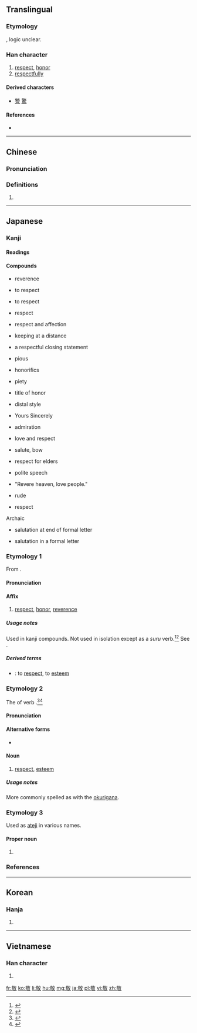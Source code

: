 ==Translingual==

===Etymology===
{{Han compound|茍|攵|ls=ic}}, logic unclear.

===Han character===
{{Han char|rn=66|rad=攴|as=09|sn=13|four=4864<sub>0</sub>|canj=廿口人大 (TROK)|ids=⿰[[苟]][[攵]]}}

# [[respect]], [[honor]]
# [[respectfully]]

====Derived characters====
* [[警]] [[驚]]

====References====
* {{Han ref|kx=0473.350|dkj=13285|dj=0826.170|hdz=21466.020|uh=656C|ud=25964|bh=B771|bd=46961}}

----

==Chinese==
{{zh-forms}}

===Pronunciation===
{{zh-pron
|m=jìng
|c=ging3
|mc=y
|oc=y
|ma=
|cat=n,adv
}}

===Definitions===
# {{rfdef|lang=zh}}

----

==Japanese==

===Kanji===
{{ja-kanji|grade=6|rs=攴09}}

====Readings====
{{ja-readings
|kanon=[[けい]] (kei)
|goon=[[きょう]] (kyō)
|kun=[[うやまう|うやま.う]] ({{ja-l|敬う}}, uyama.u)
|nanori=[[け]] (ke), [[たか]] (taka), [[たかし]] (takashi), [[たけ]] (take), [[とし]] (toshi), [[のり]] (nori), [[ひろ]] (noro), [[ゆき]] (yuki), [[よし]] (yoshi)
}}

====Compounds====
{{der-top|Compounds of 敬}}
* {{m|ja|敬い|tr=uyamai}} reverence
* {{m|ja|敬う|tr=uyamau}} to respect
* {{m|ja|敬す|tr=keisu}} to respect
* {{m|ja|敬意|tr=keii}} respect
* {{m|ja|敬愛|tr=keiai}} respect and affection
* {{m|ja|敬遠|tr=keien}} keeping at a distance
* {{m|ja|敬具|tr=keigu}} a respectful closing statement
* {{m|ja|敬虔|tr=keiken}} pious
* {{m|ja|敬語|tr=keigo}} honorifics
* {{m|ja|敬神|tr=keishin}} piety
* {{m|ja|敬称|tr=keishō}} title of honor
* {{m|ja|敬体|tr=keitai}} distal style
{{der-mid}}
* {{m|ja|敬白|tr=keihaku}} Yours Sincerely
* {{m|ja|敬服|tr=keifuku}} admiration
* {{m|ja|敬慕|tr=keibo}} love and respect
* {{m|ja|敬礼|tr=keirei}} salute, bow
* {{m|ja|敬老|tr=keirō}} respect for elders
* {{m|ja|敬譲語|tr=keijōgo}} polite speech
* {{m|ja|敬天愛人|tr=keiten aijin}} "Revere heaven, love people."
* {{m|ja|失敬|tr=shikkei}} rude
* {{m|ja|尊敬|tr=sonkei}} respect
Archaic
* {{m|ja|敬啓|tr=keikei}} salutation at end of formal letter
* {{m|ja|敬呈|tr=keitei}} salutation in a formal letter
{{der-bottom}}

===Etymology 1===
{{ja-kanjitab|yomi=o|けい}}
From {{etyl|ltc|ja|sort=けい}} {{m|zh|敬|tr=kjæng<sup>H</sup>||respectful}}.

====Pronunciation====
{{ja-pron|yomi=kanon|けい}}

====Affix====
{{ja-pos|affix|けい}}

# [[respect]], [[honor]], [[reverence]]

=====Usage notes=====
Used in kanji compounds.  Not used in isolation except as a ''suru'' verb.<ref name="KDJ">{{R:Kokugo Dai Jiten}}</ref><ref name="DJR">{{R:Daijirin}}</ref>  See {{ja-l|敬する}}.

=====Derived terms=====
{{der-top}}
* {{ja-r|敬する|けいする}}: to [[respect]], to [[esteem]]
{{der-bottom}}

===Etymology 2===
{{ja-kanjitab|yomi=k|うやまい}}
The {{m|ja|連用形|tr=ren'yōkei||continuative or stem form}} of verb {{m|ja|敬う|tr=uyamau||to resepect, to esteem}}.<ref name="KDJ">{{R:Kokugo Dai Jiten}}</ref><ref name="DJR">{{R:Daijirin}}</ref>

====Pronunciation====
{{ja-pron|yomi=k|うやまい}}

====Alternative forms====
* {{ja-l|敬い}}

====Noun====
{{ja-noun|うやまい}}

# [[respect]], [[esteem]]

=====Usage notes=====
More commonly spelled as {{ja-l|敬い}} with the [[okurigana]].

===Etymology 3===
Used as [[ateji]] in various names.

====Proper noun====
{{ja-pos|たかし|proper}}

# {{given name|lang=ja|sort=たかし|male}}

===References===
<references/>

----

==Korean==

===Hanja===
{{ko-hanja|hangeul=경|eumhun=|rv=gyeong|mr=kyŏng|y=kyeng}}

# {{defn|lang=ko|sort=攴09}}

----

==Vietnamese==

===Han character===
{{vi-hantu|[[kính]]|rs=攴09}}

# {{defn|lang=vi|sort=攴09}}

[[fr:敬]]
[[ko:敬]]
[[li:敬]]
[[hu:敬]]
[[mg:敬]]
[[ja:敬]]
[[pl:敬]]
[[vi:敬]]
[[zh:敬]]